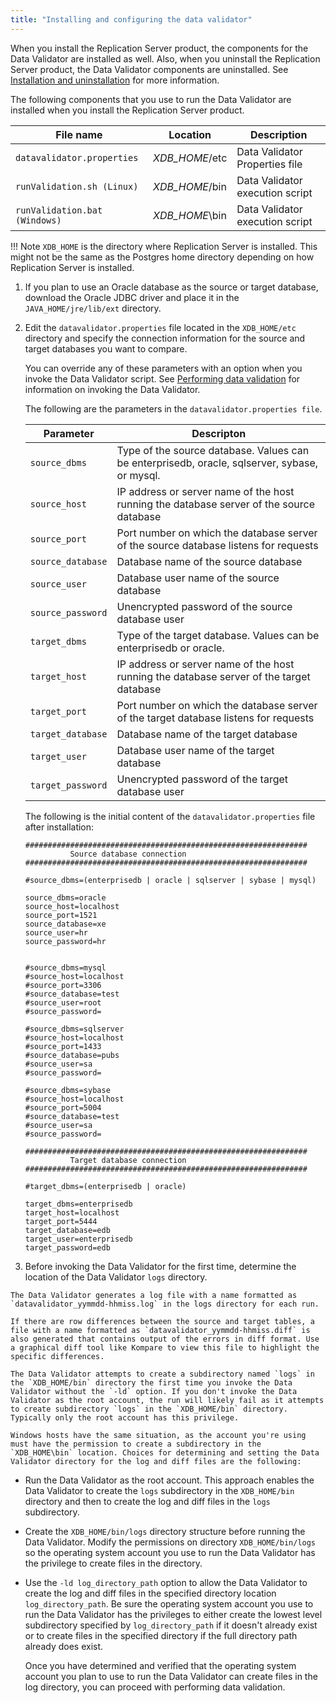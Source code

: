 ```yaml
---
title: "Installing and configuring the data validator"
---
```


<div id="installation_and_configuratiin_datavalidator" class="registered_link"></div>

When you install the Replication Server product, the components for the Data Validator are installed as well. Also, when you uninstall the Replication Server product, the Data Validator components are uninstalled.
See [Installation and uninstallation](../03_installation/#installation) for more information.

The following components that you use to run the Data Validator are installed when you install the Replication Server product.


| File name                   | Location                                   | Description                                 |
| --------------------------- | ------------------------------------------ | --------------------------------------------- |
| `datavalidator.properties`  | *XDB_HOME*/etc                             | Data Validator Properties file                |
| `runValidation.sh (Linux)`  | *XDB_HOME*/bin                             | Data Validator execution script               |
| `runValidation.bat (Windows)`| *XDB_HOME*\\bin                            | Data Validator execution script               |


!!! Note
    `XDB_HOME` is the directory where Replication Server is installed. This might not be the same as the Postgres home directory depending on how Replication Server is installed.

1.  If you plan to use an Oracle database as the source or target database, download the Oracle JDBC driver and place it in the `JAVA_HOME/jre/lib/ext` directory.

1.  Edit the `datavalidator.properties` file located in the `XDB_HOME/etc` directory and specify the connection information for the source and target databases you want to compare.

    You can override any of these parameters with an option when you invoke the Data Validator script. See [Performing data validation](02_perform_datavalidation/#perform_datavalidation) for information on invoking the Data Validator.

    The following are the parameters in the `datavalidator.properties file`.

    |  Parameter      |  Descripton                                                                              |
    | --------------- | --------------------------------------------------------------------------------------------- |
    | ``source_dbms``     | Type of the source database. Values can be enterprisedb, oracle, sqlserver, sybase, or mysql. |
    | ``source_host``     | IP address or server name of the host running the database server of the source database      |
    | ``source_port``     | Port number on which the database server of the source database listens for requests          |
    | ``source_database`` | Database name of the source database                                                          |
    | ``source_user``     | Database user name of the source database                                                     |
    | ``source_password`` | Unencrypted password of the source database user                                              |
    | ``target_dbms``     | Type of the target database. Values can be enterprisedb or oracle.                            |
    | ``target_host``     | IP address or server name of the host running the database server of the target database      |
    | ``target_port``     | Port number on which the database server of the target database listens for requests          |
    | ``target_database`` | Database name of the target database                                                          |
    | ``target_user``     | Database user name of the target database                                                     |
    | ``target_password`` | Unencrypted password of the target database user                                              |


    The following is the initial content of the `datavalidator.properties` file after installation:

    ```text
    ###############################################################
              Source database connection
    ###############################################################

    #source_dbms=(enterprisedb | oracle | sqlserver | sybase | mysql)

    source_dbms=oracle
    source_host=localhost
    source_port=1521
    source_database=xe
    source_user=hr
    source_password=hr


    #source_dbms=mysql
    #source_host=localhost
    #source_port=3306
    #source_database=test
    #source_user=root
    #source_password=

    #source_dbms=sqlserver
    #source_host=localhost
    #source_port=1433
    #source_database=pubs
    #source_user=sa
    #source_password=

    #source_dbms=sybase
    #source_host=localhost
    #source_port=5004
    #source_database=test
    #source_user=sa
    #source_password=

    ###############################################################
              Target database connection                   
    ###############################################################

    #target_dbms=(enterprisedb | oracle)

    target_dbms=enterprisedb
    target_host=localhost
    target_port=5444
    target_database=edb
    target_user=enterprisedb
    target_password=edb
    ```

3.   Before invoking the Data Validator for the first time, determine the location of the Data Validator `logs` directory.

    The Data Validator generates a log file with a name formatted as `datavalidator_yymmdd-hhmiss.log` in the logs directory for each run.

    If there are row differences between the source and target tables, a file with a name formatted as `datavalidator_yymmdd-hhmiss.diff` is also generated that contains output of the errors in diff format. Use a graphical diff tool like Kompare to view this file to highlight the specific differences.

    The Data Validator attempts to create a subdirectory named `logs` in the `XDB_HOME/bin` directory the first time you invoke the Data Validator without the `-ld` option. If you don't invoke the Data Validator as the root account, the run will likely fail as it attempts to create subdirectory `logs` in the `XDB_HOME/bin` directory. Typically only the root account has this privilege.

    Windows hosts have the same situation, as the account you're using must have the permission to create a subdirectory in the `XDB_HOME\bin` location. Choices for determining and setting the Data Validator directory for the log and diff files are the following:

-   Run the Data Validator as the root account. This approach enables the Data Validator to create the `logs` subdirectory in the `XDB_HOME/bin` directory and then to create the log and diff files in the `logs` subdirectory.
-   Create the `XDB_HOME/bin/logs` directory structure before running the Data Validator. Modify the permissions on directory `XDB_HOME/bin/logs` so the operating system account you use to run the Data Validator has the privilege to create files in the directory.
-   Use the `-ld log_directory_path` option to allow the Data Validator to create the log and diff files in the specified directory location `log_directory_path`. Be sure the operating system account you use to run the Data Validator has the privileges to either create the lowest level subdirectory specified by `log_directory_path` if it doesn't already exist or to create files in the specified directory if the full directory path already does exist.

    Once you have determined and verified that the operating system account you plan to use to run the Data Validator can create files in the log directory, you can proceed with performing data validation.
